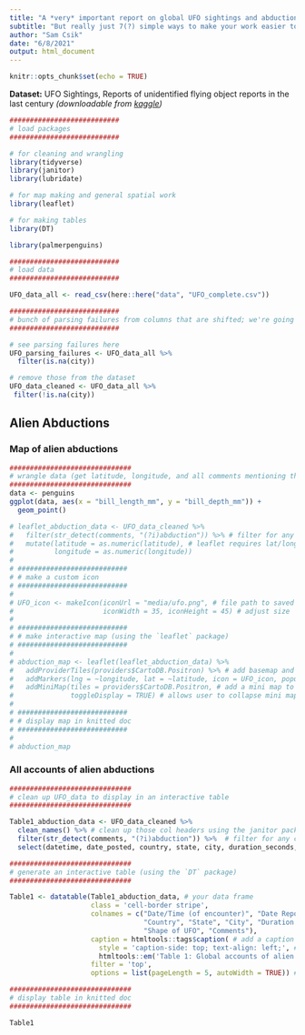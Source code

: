 ```yaml
---
title: "A *very* important report on global UFO sightings and abductions"
subtitle: "But really just 7(?) simple ways to make your work easier to navigate and share"
author: "Sam Csik"
date: "6/8/2021"
output: html_document
---
```


```r
knitr::opts_chunk$set(echo = TRUE)
```

**Dataset:** UFO Sightings, Reports of unidentified flying object reports in the last century *(downloadable from [kaggle](https://www.kaggle.com/NUFORC/ufo-sightings))*

```r
###########################
# load packages
###########################

# for cleaning and wrangling
library(tidyverse)
library(janitor)
library(lubridate) 

# for map making and general spatial work
library(leaflet)

# for making tables
library(DT)

library(palmerpenguins)

###########################
# load data
###########################

UFO_data_all <- read_csv(here::here("data", "UFO_complete.csv"))

###########################
# bunch of parsing failures from columns that are shifted; we're going to just filter those out bc they don't have appropriate lat/long data
###########################

# see parsing failures here
UFO_parsing_failures <- UFO_data_all %>% 
  filter(is.na(city))

# remove those from the dataset
UFO_data_cleaned <- UFO_data_all %>% 
 filter(!is.na(city))
```

## Alien Abductions

### Map of alien abductions
```r
##############################
# wrangle data (get latitude, longitude, and all comments mentioning the word "abduction")
##############################
data <- penguins
ggplot(data, aes(x = "bill_length_mm", y = "bill_depth_mm")) +
  geom_point()

# leaflet_abduction_data <- UFO_data_cleaned %>% 
#   filter(str_detect(comments, "(?i)abduction")) %>% # filter for any comments mentioning 'abduction'
#   mutate(latitude = as.numeric(latitude), # leaflet requires lat/long to be numeric values
#          longitude = as.numeric(longitude))
# 
# ###########################
# # make a custom icon 
# ###########################
# 
# UFO_icon <- makeIcon(iconUrl = "media/ufo.png", # file path to saved .png (or URL)
#                      iconWidth = 35, iconHeight = 45) # adjust size
# 
# ###########################
# # make interactive map (using the `leaflet` package)
# ###########################
# 
# abduction_map <- leaflet(leaflet_abduction_data) %>% 
#   addProviderTiles(providers$CartoDB.Positron) %>% # add basemap and choose style
#   addMarkers(lng = ~longitude, lat = ~latitude, icon = UFO_icon, popup = ~ comments) %>% # add UFO_icon as data points and show comments in the popup
#   addMiniMap(tiles = providers$CartoDB.Positron, # add a mini map to show zoom coverage
#              toggleDisplay = TRUE) # allows user to collapse mini map
# 
# ###########################
# # display map in knitted doc
# ###########################
# 
# abduction_map
```

### All accounts of alien abductions
```r
##############################
# clean up UFO_data to display in an interactive table
##############################

Table1_abduction_data <- UFO_data_cleaned %>% 
  clean_names() %>% # clean up those col headers using the janitor package
  filter(str_detect(comments, "(?i)abduction")) %>%  # filter for any comments that mention 'abduction'
  select(datetime, date_posted, country, state, city, duration_seconds, shape, comments) 

##############################
# generate an interactive table (using the `DT` package) 
##############################

Table1 <- datatable(Table1_abduction_data, # your data frame
                    class = 'cell-border stripe', 
                    colnames = c("Date/Time (of encounter)", "Date Reported", # rename column names
                                 "Country", "State", "City", "Duration of Encounter (sec)", 
                                 "Shape of UFO", "Comments"),
                    caption = htmltools::tags$caption( # add a caption
                      style = 'caption-side: top; text-align: left;', # set location/alignment of caption text
                      htmltools::em('Table 1: Global accounts of alien abductions from 1910-2013.')), # write caption
                    filter = 'top', 
                    options = list(pageLength = 5, autoWidth = TRUE)) # set number of viewable rows

##############################
# display table in knitted doc
##############################

Table1
```


```r

```

